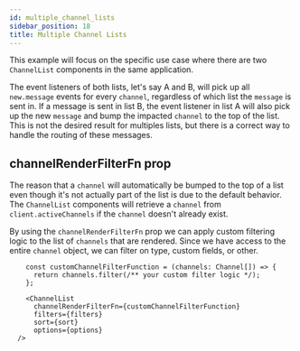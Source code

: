 ```yaml
---
id: multiple_channel_lists
sidebar_position: 18
title: Multiple Channel Lists
---
```


This example will focus on the specific use case where there are two `ChannelList` components in the same application.

The event listeners of both lists, let's say A and B, will pick up all `new.message` events for every `channel`, regardless of which list the `message` is sent in.
If a message is sent in list B, the event listener in list A will also pick up the new `message` and bump the impacted `channel` to the top of the list. This is not the desired result for multiples lists, but there is a correct way to handle the routing of these messages.

## channelRenderFilterFn prop

The reason that a `channel` will automatically be bumped to the top of a list even though it's not actually part of the list is due to the default behavior.
The `ChannelList` components will retrieve a `channel` from `client.activeChannels` if the `channel` doesn't already exist.

By using the `channelRenderFilterFn` prop we can apply custom filtering logic to the list of `channels` that are rendered. Since we have access to the entire `channel` object, we can filter on type, custom fields, or other.

```tsx
    const customChannelFilterFunction = (channels: Channel[]) => {
      return channels.filter(/** your custom filter logic */);
    };

    <ChannelList
      channelRenderFilterFn={customChannelFilterFunction}
      filters={filters}
      sort={sort}
      options={options}
  />
```